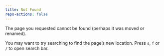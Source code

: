 ```yaml
---
title: Not Found
repo-actions: false
---
```


The page you requested cannot be found (perhaps it was moved or renamed).

You may want to try searching to find the page's new location. Press `s`, `f` or `/` to open search bar.
